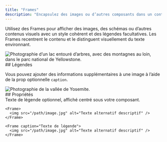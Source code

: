 ```yaml
---
title: "Frames"
description: "Encapsulez des images ou d’autres composants dans un conteneur"
---
```


Utilisez des Frames pour afficher des images, des schémas ou d’autres contenus visuels avec un style cohérent et des légendes facultatives. Les Frames recentrent le contenu et le distinguent visuellement du texte environnant.

<Frame>
  <img src="https://mintlify-assets.b-cdn.net/yellowstone.jpeg" alt="Photographie d’un lac entouré d’arbres, avec des montagnes au loin, dans le parc national de Yellowstone." />
</Frame>

<div id="captions">
  ## Légendes
</div>

Vous pouvez ajouter des informations supplémentaires à une image à l’aide de la prop optionnelle `caption`.

<Frame caption="Le parc national de Yosemite accueille plus de 3,5 millions de visiteurs chaque année">
  <img src="https://mintlify-assets.b-cdn.net/yosemite.jpg" alt="Photographie de la vallée de Yosemite." />
</Frame>

<div id="properties">
  ## Propriétés
</div>

<ResponseField name="caption" type="string">
  Texte de légende optionnel, affiché centré sous votre composant.
</ResponseField>

<CodeGroup>

```mdx Frame
<Frame>
  <img src="/path/image.jpg" alt="Texte alternatif descriptif" />
</Frame>
```

```mdx Frame with a caption
<Frame caption="Texte de légende">
  <img src="/path/image.jpg" alt="Texte alternatif descriptif" />
</Frame>
```
</CodeGroup>